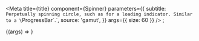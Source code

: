 

<Meta
  title={title}
  component={Spinner}
  parameters={{
    subtitle: `Perpetually spinning circle, such as for a loading indicator. Similar to a
\`ProgressBar\`.`,
    source: 'gamut',
  }}
  args={{ size: 60 }}
/>
;

<Canvas>
  <Story name="Spinner">{(args) => <Spinner {...args} />}</Story>
</Canvas>

<PropsTable story="Spinner" />
